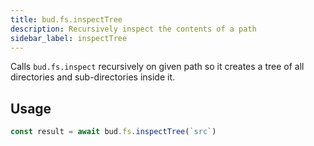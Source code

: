 ```yaml
---
title: bud.fs.inspectTree
description: Recursively inspect the contents of a path
sidebar_label: inspectTree
---
```


Calls `bud.fs.inspect` recursively on given path so it creates a tree of all directories and sub-directories inside it.

## Usage

```typescript
const result = await bud.fs.inspectTree(`src`)
```
